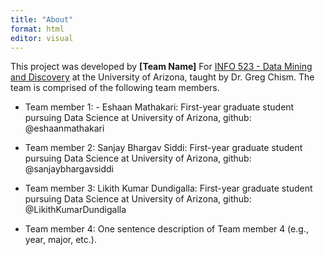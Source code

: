 ```yaml
---
title: "About"
format: html
editor: visual
---
```


This project was developed by **\[Team Name\]** For [INFO 523 - Data Mining and Discovery](https://datamineaz.org/) at the University of Arizona, taught by Dr. Greg Chism. The team is comprised of the following team members.

-   Team member 1: - Eshaan Mathakari: First-year graduate student pursuing Data Science at University of Arizona, github: @eshaanmathakari

-   Team member 2: Sanjay Bhargav Siddi: First-year graduate student pursuing Data Science at University of Arizona, github: @sanjaybhargavsiddi

-   Team member 3: Likith Kumar Dundigalla: First-year graduate student pursuing Data Science at University of Arizona, github: @LikithKumarDundigalla

-   Team member 4: One sentence description of Team member 4 (e.g., year, major, etc.).
